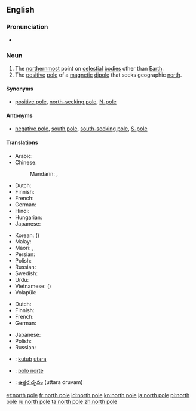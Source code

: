 {{also|North Pole}}
==English==

===Pronunciation===
* {{IPA|/ˌnɔːθ ˈpəʊl/}}

===Noun===
{{en-noun|head=[[north]] [[pole]]}}

# The [[northernmost]] point on [[celestial]] [[body|bodies]] other than [[Earth]].
# The [[positive]] [[pole]] of a [[magnetic]] [[dipole]] that seeks geographic [[north]].

====Synonyms====
* {{sense|positive magnetic pole}} [[positive pole]], [[north-seeking pole]], [[N-pole]]

====Antonyms====
* {{sense|positive magnetic pole}} [[negative pole]], [[south pole]], [[south-seeking pole]], [[S-pole]]

====Translations====
{{trans-top|northernmost point on celestial bodies}}
* Arabic: {{t-|ar|القطب الشمالي|m|tr=al-quṭb al-šumāliyy|sc=Arab}}
* Chinese:
*: Mandarin: {{t|cmn|北極|sc=Hani}}, {{t|cmn|北极|tr=běijí|sc=Hani}}
* Dutch: {{t+|nl|noordpool|m}}
* Finnish: {{t+|fi|pohjoisnapa}}
* French: {{t+|fr|pôle Nord|m}}
* German: {{t+|de|Nordpol|m}}
* Hindi: {{t-|hi|उत्तरी ध्रुव|tr=uttarī dhruv|sc=Deva}}
* Hungarian: {{t+|hu|Északi-sark}}
* Japanese: {{t+|ja|北極|tr=ほっきょく, hokkyoku|sc=Jpan}}
{{trans-mid}}
* Korean: {{t+|ko|북극|tr=bukgeuk|sc=Kore}} ({{t+|ko|北極|sc=Kore}})
* Malay: {{t-|ms|kutub utara}}
* Maori: {{t-|mi|pito raki}}, {{t-|mi|pito ki te raki}}
* Persian: {{t-|fa|قطب شمال|tr=qotb-e šomâl}}
* Polish: {{t-|pl|biegun północny|m}}
* Russian: {{t-|ru|северный полюс|m|tr=sévernyj póljus|sc=Cyrl}}
* Swedish: {{t+|sv|nordpol|c}}
* Urdu: {{t-|ur|قطب شمالی|m|tr=qutab šumālī|sc=ur-Arab}}
* Vietnamese: {{t+|vi|bắc cực}} ({{t-|vi|北極}})
* Volapük: {{t+|vo|nolüdapov}}
{{trans-bottom}}

{{trans-top|positive pole of a magnetic dipole}}
* Dutch: {{t+|nl|noordpool|m}}
* Finnish: {{t+|fi|pohjoisnapa}}
* French: {{t+|fr|pôle nord|m}}
* German: {{t+|de|Nordpol|m}}
{{trans-mid}}
* Japanese: {{t-|ja|Ｎ極|tr=enu-kyoku|sc=Jpan}}
* Polish: {{t-|pl|biegun północny|m}}
* Russian: {{t-|ru|северный полюс|m|tr=sévernyj póljus|sc=Cyrl}}
{{trans-bottom}}

{{checktrans-top}}
* {{ttbc|id}}: [[kutub]] [[utara]]
{{trans-mid}}
* {{ttbc|es}}: [[polo norte]]
* {{ttbc|te}}: [[ఉత్తర దృవం]] (uttara druvam)
{{trans-bottom}}

[[et:north pole]]
[[fr:north pole]]
[[id:north pole]]
[[kn:north pole]]
[[ja:north pole]]
[[pl:north pole]]
[[ru:north pole]]
[[ta:north pole]]
[[zh:north pole]]